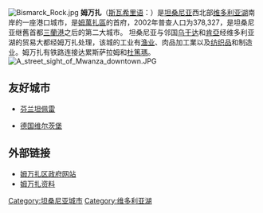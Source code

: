 {{coord|2|31|S|32|54|E|region:TZ_type:city|display=title}}
{{noteTA
|1=zh-hans:姆万扎;zh-hant:姆萬扎
}}
[[File:Bismarck_Rock.jpg|thumb]]
'''姆万扎'''（[[斯瓦希里语|斯瓦希里语]]：'''{{lang|sw|Mwanza}}'''）是[[坦桑尼亚|坦桑尼亚]]西北部[[维多利亚湖|维多利亚湖]]南岸的一座港口城市，是[[姆萬扎區|姆萬扎區]]的首府，2002年普查人口为378,327，是坦桑尼亚继舊首都[[三蘭港|三蘭港]]之后的第二大城市。
坦桑尼亚与邻国[[乌干达|乌干达]]和[[肯亞|肯亞]]经维多利亚湖的贸易大都经姆万扎处理，该城的工业有[[渔业|渔业]]、肉品加工業以及[[纺织品|纺织品]]和制造业。姆万扎有铁路连接达累斯萨拉姆和[[杜篤瑪|杜篤瑪]]。
[[File:A_street_sight_of_Mwanza_downtown.JPG|thumb]]

== 友好城市 ==
* {{flagicon|Finland}} [[芬兰|芬兰]][[坦佩雷|坦佩雷]]
* {{flagicon|Germany}} [[德国|德国]][[维尔茨堡|维尔茨堡]]

== 外部链接 ==
* [https://web.archive.org/web/20080305131928/http://www.tanzania.go.tz/regions/mwanza/ 姆万扎区政府网站]
* [https://web.archive.org/web/20080511195949/http://www.mwanzacommunity.org/mwanzaregion.html 姆万扎资料]

{{Authority control}}
{{Tanzania-geo-stub}}

{{DEFAULTSORT:Mwanza}}
[[Category:坦桑尼亚城市|Category:坦桑尼亚城市]]
[[Category:维多利亚湖|Category:维多利亚湖]]